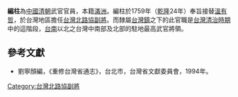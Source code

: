 '''編柱'''為[[中國|中國]][[清朝|清朝]]武官官員，本籍[[滿洲|滿洲]]。編柱於1759年（[[乾隆|乾隆]]24年）奉旨接替[[溫有哲|溫有哲]]，於台灣地區擔任[[台灣北路協|台灣北路協]][[副將|副將]]。而隸屬[[台灣鎮|台灣鎮]]之下的此官職是[[台灣清治時期|台灣清治時期]]中的這階段，[[台南|台南]]以北之台灣中南部及北部的駐地最高武官將領。

==參考文獻==
*劉寧顏編，《重修台灣省通志》，台北市，台灣省文獻委員會，1994年。

{{start box}}
{{s-before|[[溫有哲|溫有哲]]}}
{{s-title|[[台灣北路協|台灣北路協]][[副將|副將]]|1759年上任}}
{{s-after|[[張世英|張世英]]}}
{{end box}}

{{清朝人物小作品}}

[[Category:台灣北路協副將|Category:台灣北路協副將]]